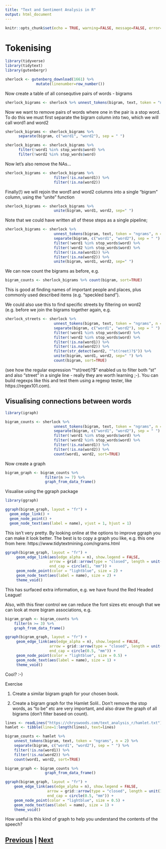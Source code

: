 ```yaml
---
title: "Text and Sentiment Analysis in R"
output: html_document
---
```


```r
knitr::opts_chunk$set(echo = TRUE, warning=FALSE, message=FALSE, error=FALSE)
```

# Tokenising

```r
library(tidyverse)
library(tidytext)
library(gutenbergr)
```

```r
sherlock <- gutenberg_download(1661) %>% 
              mutate(linenumber=row_number())
```


Now create a table of all consequtive pairs of words - bigrams

```r
sherlock_bigrams <- sherlock %>% unnest_tokens(bigram, text, token = "ngrams", n = 2)
```

Now we want to remove pairs of words where one in the pair is a stop word. To do
this we must first separate the bigram column into two, which we will call
word1 and word2

```r
sherlock_bigrams <- sherlock_bigrams %>%
      separate(bigram, c("word1", "word2"), sep = " ") 
```

```r
sherlock_bigrams <- sherlock_bigrams %>%
      filter(!word1 %in% stop_words$word) %>%
      filter(!word2 %in% stop_words$word)
```

Now let's also remove the NAs...

```r
sherlock_bigrams <- sherlock_bigrams %>%
                      filter(!is.na(word1)) %>% 
                      filter(!is.na(word2))
```

Finally(!) we will rejoin the word1 and word2 columns into a single "bigram" column, 
using the "unite" function

```r
sherlock_bigrams <- sherlock_bigrams %>%
                      unite(bigram, word1, word2, sep=" ")
```

Note that we could have written all of these steps as a single pipeline;

```r
sherlock_bigrams <- sherlock %>% 
                      unnest_tokens(bigram, text, token = "ngrams", n = 2) %>%
                      separate(bigram, c("word1", "word2"), sep = " ") %>%
                      filter(!word1 %in% stop_words$word) %>%
                      filter(!word2 %in% stop_words$word) %>%
                      filter(!is.na(word1)) %>% 
                      filter(!is.na(word2)) %>% 
                      unite(bigram, word1, word2, sep=" ")
```

We can now count the bigrams as before, e.g.

```r
bigram_counts <- sherlock_bigrams %>% count(bigram, sort=TRUE)
```

This is good at finding names of important people and places, plus commonly used 
described items (e.g. "speckled band").

We could also use this to find specific streets by filtering on word2 (e.g. before we
join the bigrams together again, e.g.

```r
sherlock_streets <- sherlock %>%
                      unnest_tokens(bigram, text, token = "ngrams", n = 2) %>%
                      separate(bigram, c("word1", "word2"), sep = " ") %>%
                      filter(!word1 %in% stop_words$word) %>%
                      filter(!word2 %in% stop_words$word) %>%
                      filter(!is.na(word1)) %>% 
                      filter(!is.na(word2)) %>% 
                      filter(str_detect(word2, "^st(reet)?$")) %>%
                      unite(bigram, word1, word2, sep=" ") %>%
                      count(bigram, sort=TRUE)
```

(see how the regular expression "^st(reet)?$" enabled us to filter both "st" and also
"street" in a single line - really they are worth learning ;-). You can build regexps
like this and test them using a regexp tester, like https://regex101.com).

## Visualising connections between words

```r
library(igraph)
```

```r
bigram_counts <- sherlock %>% 
                      unnest_tokens(bigram, text, token = "ngrams", n = 2) %>%
                      separate(bigram, c("word1", "word2"), sep = " ") %>%
                      filter(!word1 %in% stop_words$word) %>%
                      filter(!word2 %in% stop_words$word) %>%
                      filter(!is.na(word1)) %>% 
                      filter(!is.na(word2)) %>% 
                      count(word1, word2, sort=TRUE)
```

Now create a graph

```r
bigram_graph <- bigram_counts %>%
                  filter(n >= 7) %>%
                  graph_from_data_frame()
```

Visualise using the ggraph package

```r
library(ggraph)

ggraph(bigram_graph, layout = "fr") +
  geom_edge_link() +
  geom_node_point() +
  geom_node_text(aes(label = name), vjust = 1, hjust = 1)
```

This isn't very pretty. By looking online at the options to improve
ggraph you can make it look better. The best is to copy a graph you like,
e.g. this one from here: https://www.tidytextmining.com/ngrams.html

```r
ggraph(bigram_graph, layout = "fr") +
     geom_edge_link(aes(edge_alpha = n), show.legend = FALSE,
                    arrow = grid::arrow(type = "closed", length = unit(2, "mm")), 
                    end_cap = circle(1, "mm")) +
     geom_node_point(color = "lightblue", size = 2) +
     geom_node_text(aes(label = name), size = 2) +
     theme_void()
```

This has surfaced extra information, e.g. we have found the Red Headed League!

Also, with this finer control we can reduce the font sizes etc enough that we can
look at more bigram associations, e.g.

```r
bigram_graph <- bigram_counts %>%
    filter(n >= 3) %>%
    graph_from_data_frame()

ggraph(bigram_graph, layout = "fr") +
     geom_edge_link(aes(edge_alpha = n), show.legend = FALSE,
                    arrow = grid::arrow(type = "closed", length = unit(1, "mm")), 
                    end_cap = circle(0.5, "mm")) +
     geom_node_point(color = "lightblue", size = 0.5) +
     geom_node_text(aes(label = name), size = 1) +
     theme_void()
```

Cool? :-)

Exercise

1. Create a similar bigram graph for your chosen book.

2. Create a bigram graph for the Hamlet Solil.. Don't remove the stop words, as
"to be" etc are very important, and also draw the graph of all bigrams
(don't filter based on count).

```r
lines <- readLines("https://chryswoods.com/text_analysis_r/hamlet.txt")
hamlet <- tibble(line=1:length(lines), text=lines)

bigram_counts <- hamlet %>% 
    unnest_tokens(bigram, text, token = "ngrams", n = 2) %>%
    separate(bigram, c("word1", "word2"), sep = " ") %>%
    filter(!is.na(word1)) %>% 
    filter(!is.na(word2)) %>% 
    count(word1, word2, sort=TRUE)

bigram_graph <- bigram_counts %>% 
                  graph_from_data_frame()

ggraph(bigram_graph, layout = "fr") +
    geom_edge_link(aes(edge_alpha = n), show.legend = FALSE,
                   arrow = grid::arrow(type = "closed", length = unit(1, "mm")), 
                   end_cap = circle(0.5, "mm")) +
    geom_node_point(color = "lightblue", size = 0.5) +
    geom_node_text(aes(label = name), size = 1) +
    theme_void()
```

How useful is this kind of graph to help you understand the contents
of the speech?


## [Previous](wordclouds.html) | [Next](summary.html)

